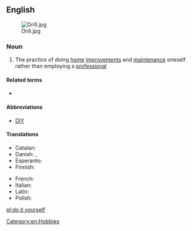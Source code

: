 {{also|do-it-yourself}}
==English==
[[Image:Drill.jpg|thumb]]

===Noun===
{{wikipedia}}
{{en-noun|-}}

# The practice of doing [[home]] [[improvement]]s and [[maintenance]] oneself rather than employing a [[professional]]

====Related terms====
* {{l|en|do-it-yourself}}

====Abbreviations====
* [[DIY]]

====Translations====
{{trans-top|practice of doing home improvements and maintenance oneself}}
* Catalan: {{t+|ca|bricolatge|m}}
* Danish: {{t|da|gør-det-selv|n}}, {{t|da|gør det selv|n}}
* Esperanto: {{t|eo|memfarado}}
* Finnish: {{t|fi|tee se itse}}
{{trans-mid}}
* French: {{t+|fr|bricolage|m}}
* Italian: {{t|it|fai da te|m}}
* Latin: {{t|la|bricolage|m}}
* Polish: {{t+|pl|majsterkowanie|n}}
{{trans-bottom}}

[[Category:en:Hobbies]]

[[pl:do it yourself]]